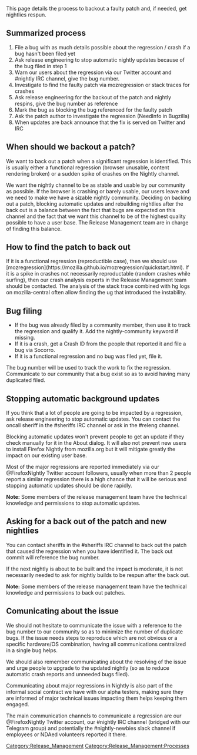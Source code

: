 <p style="font-size: larger; font-weight:bold;">This page details the process to backout a faulty patch and, if needed, get nightlies respun.</p>


== Summarized process ==

# File a bug with as much details possible about the regression / crash if a bug hasn't been filed yet
# Ask release engineering to stop automatic nightly updates because of the bug filed in step 1
# Warn our users about the regression via our Twitter account and #nightly IRC channel, give the bug number.
# Investigate to find the faulty patch via mozregression or stack traces for crashes
# Ask release engineering for the backout of the patch and nightly respins, give the bug number as reference
# Mark the bug as blocking the bug referenced for the faulty patch
# Ask the patch author to investigate the regression (NeedInfo in Bugzilla)
# When updates are back announce that the fix is served on Twitter and IRC

== When should we backout a patch? ==

We want to back out a patch when a significant regression is identified. This is usually either a functional regression (browser unusable, content rendering broken) or a sudden spike of crashes on the Nightly channel.

We want the nightly channel to be as stable and usable by our community as possible. If the browser is crashing or barely usable, our users leave and we need to make we have a sizable nightly community. Deciding on backing out a patch, blocking automatic updates and rebuilding nightlies after the back out is a balance between the fact that bugs are expected on this channel and the fact that we want this channel to be of the highest quality possible to have a user base. The Release Management team are in charge of finding this balance.

== How to find the patch to back out ==

If it is a functional regression (reproductible case), then we should use [mozregression](https://mozilla.github.io/mozregression/quickstart.html). If it is a spike in crashes not necessarily reproductable (random crashes while surfing), then our crash analysis experts in the Release Management team should be contacted. The analysis of the stack trace combined with hg logs on mozilla-central often allow finding the ug that introduced the instability.

== Bug filing ==

* If the bug was already filed by a community member, then use it to track the regression and qualify it. Add the nightly-community keyword if missing.
* If it is a crash, get a Crash ID from the people that reported it and file a bug via Socorro.
* If it is a functional regression and no bug was filed yet, file it.

The bug number will be used to track the work to fix the regression. Communicate to our community that a bug exist so as to avoid having many duplicated filed.

== Stopping automatic background updates ==

If you think that a lot of people are going to be impacted by a regression, ask release engineering to stop automatic updates. You can contact the oncall sheriff in the #sheriffs IRC channel or ask in the #releng channel.

Blocking automatic updates won't prevent people to get an update if they check manually for it in the About dialog. It will also not prevent new users to install Firefox Nightly from mozilla.org but it will mitigate greatly the impact on our existing user base.

Most of the major regressions are reported immediately via our @FirefoxNightly Twitter account followers, usually when more than 2 people report a similar regression there is a high chance that it will be serious and stopping automatic updates should be done rapidly.

'''Note:''' Some members of the release management team have the technical knowledge and permissions to stop automatic updates.

== Asking for a back out of the patch  and new nightlies ==

You can contact sheriffs in the #sheriffs IRC channel to back out the patch that caused the regression when you have identified it. The back out commit will reference the bug number.

If the next nightly is about to be built and the impact is moderate, it is not necessarily needed to ask for nightly builds to be respun after the back out.

'''Note:''' Some members of the release management team have the technical knowledge and permissions to back out patches.

== Comunicating about the issue ==

We should not hesitate to communicate the issue with a reference to the bug number to our community so as to minimize the number of duplicate bugs. If the issue needs steps to reproduce which are not obvious or a specific hardware/OS combination, having all communications centralized in a single bug helps.

We should also remember communicating about the resolving of the issue and urge people to upgrade to the updated nightly (so as to reduce automatic crash reports and unneeded bugs filed).

Communicating about major regressions in Nightly is also part of the informal social contract we have with our alpha testers, making sure they are informed of major technical issues impacting them helps keeping them engaged.

The main communication channels to communicate a regression are our @FirefoxNightly Twitter account, our #nightly IRC channel (bridged with our Telegram group) and potentially the #nightly-newbies slack channel if employees or NDAed volunteers reported it there.

[[Category:Release_Management]]
[[Category:Release_Management:Processes]]
